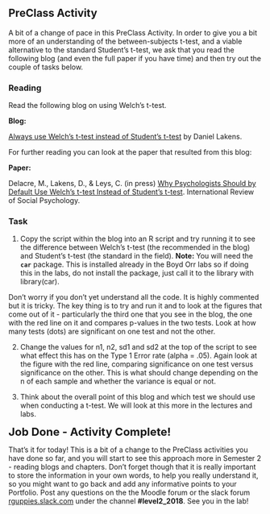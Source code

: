 ## PreClass Activity

A bit of a change of pace in this PreClass Activity. In order to give you a bit more of an understanding of the between-subjects t-test, and a viable alternative to the standard Student's t-test, we ask that you read the following blog (and even the full paper if you have time) and then try out the couple of tasks below.

### Reading

Read the following blog on using Welch's t-test. 

**Blog:**

<a href = "https://daniellakens.blogspot.co.uk/2015/01/always-use-welchs-t-test-instead-of.html" target = "_blank">Always use Welch's t-test instead of Student's t-test</a> by Daniel Lakens.

For further reading you can look at the paper that resulted from this blog:

**Paper:**

Delacre, M., Lakens, D., & Leys, C. (in press) <a href = "https://osf.io/sbp6k/" target = "_blank">Why Psychologists Should by Default Use Welch's t-test Instead of Student's t-test</a>. International Review of Social Psychology.

### Task

1. Copy the script within the blog into an R script and try running it to see the difference between Welch's t-test (the recommended in the blog) and Student's t-test (the standard in the field). **Note:** You will need the **`car`** package. This is installed already in the Boyd Orr labs so if doing this in the labs, do not install the package, just call it to the library with library(car).

Don't worry if you don't yet understand all the code. It is highly commented but it is tricky.  The key thing is to try and run it and to look at the figures that come out of it - particularly the third one that you see in the blog, the one with the red line on it and compares p-values in the two tests. Look at how many tests (dots) are significant on one test and not the other.

2. Change the values for n1, n2, sd1 and sd2 at the top of the script to see what effect this has on the Type 1 Error rate (alpha = .05). Again look at the figure with the red line, comparing significance on one test versus significance on the other.  This is what should change depending on the n of each sample and whether the variance is equal or not.

3. Think about the overall point of this blog and which test we should use when conducting a t-test. We will look at this more in the lectures and labs.

<span style="font-size: 22px; font-weight: bold; color: var(--blue);">Job Done - Activity Complete!</span>

That's it for today! This is a bit of a change to the PreClass activities you have done so far, and you will start to see this approach more in Semester 2 - reading blogs and chapters.  Don't forget though that it is really important to store the information in your own words, to help you really understand it, so you might want to go back and add any informative points to your Portfolio. Post any questions on the the Moodle forum or the slack forum <a href = "https://rguppies.slack.com/" target = "_blank">rguppies.slack.com</a> under the channel **#level2_2018**. See you in the lab!